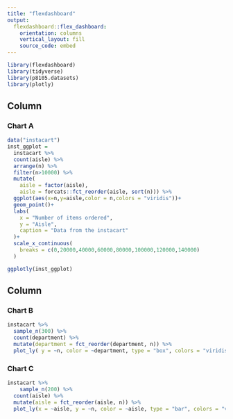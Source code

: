 ```yaml
---
title: "flexdashboard"
output: 
  flexdashboard::flex_dashboard:
    orientation: columns
    vertical_layout: fill
    source_code: embed
---
```


```r
library(flexdashboard)
library(tidyverse)
library(p8105.datasets)
library(plotly)
```

Column {data-width=650}
-----------------------------------------------------------------------

### Chart A

```r
data("instacart")
inst_ggplot =
  instacart %>% 
  count(aisle) %>% 
  arrange(n) %>% 
  filter(n>10000) %>% 
  mutate(
    aisle = factor(aisle),
    aisle = forcats::fct_reorder(aisle, sort(n))) %>% 
  ggplot(aes(x=n,y=aisle,color = n,colors = "viridis"))+
  geom_point()+
  labs(
    x = "Number of items ordered",
    y = "Aisle",
    caption = "Data from the instacart"
  )+
  scale_x_continuous(
    breaks = c(0,20000,40000,60000,80000,100000,120000,140000)
  )

ggplotly(inst_ggplot)

```

Column {data-width=350}
-----------------------------------------------------------------------

### Chart B

```r
instacart %>% 
  sample_n(300) %>% 
  count(department) %>% 
  mutate(department = fct_reorder(department, n)) %>% 
  plot_ly( y = ~n, color = ~department, type = "box", colors = "viridis")
```

### Chart C

```r
instacart %>% 
    sample_n(200) %>% 
  count(aisle) %>% 
  mutate(aisle = fct_reorder(aisle, n)) %>% 
  plot_ly(x = ~aisle, y = ~n, color = ~aisle, type = "bar", colors = "viridis")
```

